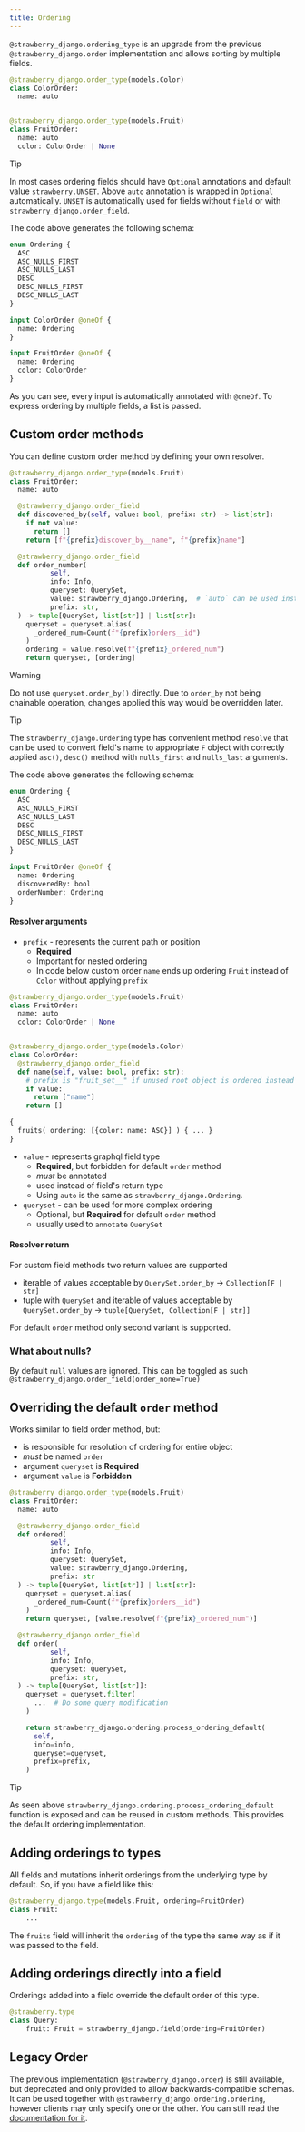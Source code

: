 ```yaml
---
title: Ordering
---
```

`@strawberry_django.ordering_type` is an upgrade from the previous `@strawberry_django.order` implementation
and allows sorting by multiple fields.

```python title="types.py"
@strawberry_django.order_type(models.Color)
class ColorOrder:
  name: auto


@strawberry_django.order_type(models.Fruit)
class FruitOrder:
  name: auto
  color: ColorOrder | None
```

> [!TIP]
> In most cases ordering fields should have `Optional` annotations and default value `strawberry.UNSET`.
> Above `auto` annotation is wrapped in `Optional` automatically.
> `UNSET` is automatically used for fields without `field` or with `strawberry_django.order_field`.

The code above generates the following schema:

```graphql title="schema.graphql"
enum Ordering {
  ASC
  ASC_NULLS_FIRST
  ASC_NULLS_LAST
  DESC
  DESC_NULLS_FIRST
  DESC_NULLS_LAST
}

input ColorOrder @oneOf {
  name: Ordering
}

input FruitOrder @oneOf {
  name: Ordering
  color: ColorOrder
}
```

As you can see, every input is automatically annotated with `@oneOf`. To express ordering by multiple fields, a
list is passed.

## Custom order methods

You can define custom order method by defining your own resolver.

```python title="types.py"
@strawberry_django.order_type(models.Fruit)
class FruitOrder:
  name: auto

  @strawberry_django.order_field
  def discovered_by(self, value: bool, prefix: str) -> list[str]:
    if not value:
      return []
    return [f"{prefix}discover_by__name", f"{prefix}name"]

  @strawberry_django.order_field
  def order_number(
          self,
          info: Info,
          queryset: QuerySet,
          value: strawberry_django.Ordering,  # `auto` can be used instead
          prefix: str,
  ) -> tuple[QuerySet, list[str]] | list[str]:
    queryset = queryset.alias(
      _ordered_num=Count(f"{prefix}orders__id")
    )
    ordering = value.resolve(f"{prefix}_ordered_num")
    return queryset, [ordering]
```

> [!WARNING]
> Do not use `queryset.order_by()` directly. Due to `order_by` not being chainable
> operation, changes applied this way would be overridden later.

> [!TIP]
> The `strawberry_django.Ordering` type has convenient method `resolve` that can be used to
> convert field's name to appropriate `F` object with correctly applied `asc()`, `desc()` method
> with `nulls_first` and `nulls_last` arguments.

The code above generates the following schema:

```graphql title="schema.graphql"
enum Ordering {
  ASC
  ASC_NULLS_FIRST
  ASC_NULLS_LAST
  DESC
  DESC_NULLS_FIRST
  DESC_NULLS_LAST
}

input FruitOrder @oneOf {
  name: Ordering
  discoveredBy: bool
  orderNumber: Ordering
}
```

#### Resolver arguments

- `prefix` - represents the current path or position
  - **Required**
  - Important for nested ordering
  - In code below custom order `name` ends up ordering `Fruit` instead of `Color` without applying `prefix`

```python title="Why prefix?"
@strawberry_django.order_type(models.Fruit)
class FruitOrder:
  name: auto
  color: ColorOrder | None


@strawberry_django.order_type(models.Color)
class ColorOrder:
  @strawberry_django.order_field
  def name(self, value: bool, prefix: str):
    # prefix is "fruit_set__" if unused root object is ordered instead
    if value:
      return ["name"]
    return []
```

```graphql
{
  fruits( ordering: [{color: name: ASC}] ) { ... }
}
```

- `value` - represents graphql field type
  - **Required**, but forbidden for default `order` method
  - _must_ be annotated
  - used instead of field's return type
  - Using `auto` is the same as `strawberry_django.Ordering`.
- `queryset` - can be used for more complex ordering
  - Optional, but **Required** for default `order` method
  - usually used to `annotate` `QuerySet`

#### Resolver return

For custom field methods two return values are supported

- iterable of values acceptable by `QuerySet.order_by` -> `Collection[F | str]`
- tuple with `QuerySet` and iterable of values acceptable by `QuerySet.order_by` -> `tuple[QuerySet, Collection[F | str]]`

For default `order` method only second variant is supported.

### What about nulls?

By default `null` values are ignored. This can be toggled as such `@strawberry_django.order_field(order_none=True)`

## Overriding the default `order` method

Works similar to field order method, but:

- is responsible for resolution of ordering for entire object
- _must_ be named `order`
- argument `queryset` is **Required**
- argument `value` is **Forbidden**

```python title="types.py"
@strawberry_django.order_type(models.Fruit)
class FruitOrder:
  name: auto

  @strawberry_django.order_field
  def ordered(
          self,
          info: Info,
          queryset: QuerySet,
          value: strawberry_django.Ordering,
          prefix: str
  ) -> tuple[QuerySet, list[str]] | list[str]:
    queryset = queryset.alias(
      _ordered_num=Count(f"{prefix}orders__id")
    )
    return queryset, [value.resolve(f"{prefix}_ordered_num")]

  @strawberry_django.order_field
  def order(
          self,
          info: Info,
          queryset: QuerySet,
          prefix: str,
  ) -> tuple[QuerySet, list[str]]:
    queryset = queryset.filter(
      ...  # Do some query modification
    )

    return strawberry_django.ordering.process_ordering_default(
      self,
      info=info,
      queryset=queryset,
      prefix=prefix,
    )

```

> [!TIP]
> As seen above `strawberry_django.ordering.process_ordering_default` function is exposed and can be
> reused in custom methods. This provides the default ordering implementation.

## Adding orderings to types

All fields and mutations inherit orderings from the underlying type by default.
So, if you have a field like this:

```python title="types.py"
@strawberry_django.type(models.Fruit, ordering=FruitOrder)
class Fruit:
    ...
```

The `fruits` field will inherit the `ordering` of the type the same way as
if it was passed to the field.

## Adding orderings directly into a field

Orderings added into a field override the default order of this type.

```python title="schema.py"
@strawberry.type
class Query:
    fruit: Fruit = strawberry_django.field(ordering=FruitOrder)
```

## Legacy Order

The previous implementation (`@strawberry_django.order`) is still available, but deprecated and only provided to allow
backwards-compatible schemas. It can be used together with `@strawberry_django.ordering.ordering`, however clients
may only specify one or the other.
You can still read the [documentation for it](legacy-ordering).
